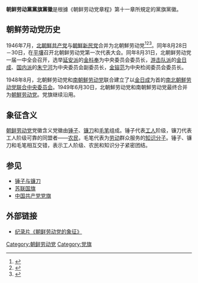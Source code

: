 {{Infobox Flag
|Name = 朝鲜劳动黨
|Article = 黨旗
|Image =Flag_of_the_Workers%27_Party_of_Korea.svg
|Nickname =
|Use = 
|Symbol = 
|Proportion = 1:2
|Adoption = 1949年
|Design = 中央绘有金黄色党徽图案的红旗。
|Designer =
|Image2 =  Flag of the Workers' Party of Korea (2).svg
|Image_size2 = 160px
|Nickname2 = 
|Proportion2 = 
|Adoption2 = 1949年
|Design2 = 
|Designer2 = 
|Image3 =  Flag of the Workers' Party of Korea Vertical Display.svg
|Image_size3 = 160px
|Nickname3 = 
|Proportion3 = 
|Adoption3 = 1949年
|Design3 = 
|Designer3 = 
|Name4 = 朝鮮勞動黨黨徽
|Nickname4 =朝鮮勞動黨黨徽
|Type4 = Emblem
|Image4 = WPK_Emblem.svg
|Use4 =  
|Symbol4 = {{FIAV|historical}}
|Proportion4 = 1:1（圓形）
|Adoption4 = 1996年
|Nickname4 = 標準化版的朝鮮勞動黨黨徽
|Design4 = 
}}

'''朝鲜劳动黨黨旗黨徽'''是根據《朝鲜劳动党章程》第十一章所規定的黨旗黨徽。

== 朝鲜劳动党历史 ==
{{Infobox Flag
|Name = 朝鮮勞動黨
|Article = 黨旗
|Image = Flag of the Workers' Party of North Korea.svg
|Nickname =
|Use = 
|Symbol = 
|Proportion = 1:2
|Adoption = 1946年－1949年
|Design = 白底，中间有红色中央绘有[[红色五角星|红色五角星]]和齿轮图案。
}}
1946年7月，[[北朝鮮共产党|北朝鮮共产党]]与[[朝鮮新民党|朝鮮新民党]]合并为北朝鮮劳动党<ref name="chosun">{{cite web|url=http://nk.chosun.com/english/database/database.html?ACT=timeline|title=1940's (1945~1949)|work=NK Chosun|archive-url=https://web.archive.org/web/20070228064733/http://nk.chosun.com/english/database/database.html?ACT=timeline|archive-date=2007-02-28|accessdate=2020-01-17|dead-url=no}}</ref><ref name="kcckp">{{cite web|url=http://www.kcckp.net/en/great/biography.php?1|title=Short Biography of Kim Il Sung|publisher=KCCKP|website=Naenara|archive-url=https://web.archive.org/web/20070930045903/http://www.kcckp.net/en/great/biography.php?1|archive-date=2007-09-30|accessdate=2020-01-17|dead-url=yes}}</ref><ref>{{cite journal|last1=Suh|first1=Dae-Sook|title=North Korea in 1985: A New Era after Forty Years|url=https://archive.org/details/sim_asian-survey_1986-01_26_1/page/78|journal=Asian Survey|volume=26|issue=1|year=1986|pages=78–85|issn=00044687|doi=10.2307/2644095}}</ref>。同年8月28日－30日，在[[平壤|平壤]]召开北朝鲜劳动党第一次代表大会。同年8月31日，北朝鲜劳动党一届一中全会召开，选举[[延安派|延安派]]的[[金枓奉|金枓奉]]为中央委员会委员长，[[游击队派|游击队派]]的[[金日成|金日成]]、[[朝鲜共产党|国内派]]的[[朱宁河|朱宁河]]为中央委员会副委员长，[[金镕范|金镕范]]为中央检阅委员会委员长。

1948年8月，北朝鮮劳动党和[[南朝鮮劳动党|南朝鮮劳动党]]联合建立了以[[金日成|金日成]]为首的[[南北朝鮮劳动党联合中央委员会|南北朝鮮劳动党联合中央委员会]]。1949年6月30日，北朝鮮劳动党和南朝鮮劳动党最终合并为[[朝鮮劳动党|朝鮮劳动党]]。党旗继续沿用。

==象征含义==
[[朝鲜劳动党|朝鲜劳动党]]党徽含义党徽由[[锤子|锤子]]、[[镰刀|镰刀]]和[[毛笔|毛笔]]组成。锤子代表[[工人|工人]]阶级，镰刀代表工人阶级可靠的同盟者——[[农民|农民]]，毛笔代表为[[劳动|劳动]]群众服务的[[知识分子|知识分子]]。锤子、镰刀和毛笔相互交错，表示工人阶级、农民和知识分子紧密团结。

== 参见 ==
* [[锤子与镰刀|锤子与镰刀]]
* [[苏联国旗|苏联国旗]]
* [[中国共产党党旗|中国共产党党旗]]
==外部链接==
*[https://m.youtube.com/watch?v=FRz-KtU2uU4&feature=youtu.be 纪录片《朝鲜劳动党的象征》]
[[Category:朝鲜劳动党|Category:朝鲜劳动党]]
[[Category:党旗|Category:党旗]]